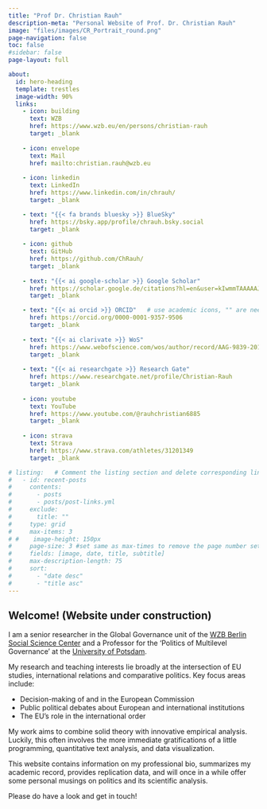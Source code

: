 ```yaml
---
title: "Prof Dr. Christian Rauh"
description-meta: "Personal Website of Prof. Dr. Christian Rauh"
image: "files/images/CR_Portrait_round.png"
page-navigation: false
toc: false
#sidebar: false
page-layout: full

about:
  id: hero-heading
  template: trestles
  image-width: 90%
  links:
    - icon: building
      text: WZB
      href: https://www.wzb.eu/en/persons/christian-rauh
      target: _blank
      
    - icon: envelope
      text: Mail
      href: mailto:christian.rauh@wzb.eu  
        
    - icon: linkedin
      text: LinkedIn
      href: https://www.linkedin.com/in/chrauh/
      target: _blank

    - text: "{{< fa brands bluesky >}} BlueSky"
      href: https://bsky.app/profile/chrauh.bsky.social  
      target: _blank
                  
    - icon: github
      text: GitHub
      href: https://github.com/ChRauh/  
      target: _blank
      
    - text: "{{< ai google-scholar >}} Google Scholar"
      href: https://scholar.google.de/citations?hl=en&user=kIwmmTAAAAAJ
      target: _blank

    - text: "{{< ai orcid >}} ORCID"   # use academic icons, "" are needed, you also need to install the fontawesome extension
      href: https://orcid.org/0000-0001-9357-9506
      target: _blank
      
    - text: "{{< ai clarivate >}} WoS"
      href: https://www.webofscience.com/wos/author/record/AAG-9839-2019  
      target: _blank
      
    - text: "{{< ai researchgate >}} Research Gate"
      href: https://www.researchgate.net/profile/Christian-Rauh
      target: _blank
                  
    - icon: youtube
      text: YouTube
      href: https://www.youtube.com/@rauhchristian6885     
      target: _blank 
      
    - icon: strava
      text: Strava
      href: https://www.strava.com/athletes/31201349
      target: _blank

# listing:   # Comment the listing section and delete corresponding lines in the index.qmd file to remove the recent posts
#   - id: recent-posts
#     contents: 
#       - posts
#       - posts/post-links.yml
#     exclude:
#       title: ""
#     type: grid
#     max-items: 3
# #    image-height: 150px
#     page-size: 3 #set same as max-times to remove the page number setting
#     fields: [image, date, title, subtitle]
#     max-description-length: 75
#     sort: 
#       - "date desc"
#       - "title asc"
---
```


:::{#hero-heading}

## Welcome! (Website under construction)

I am a senior researcher in the Global Governance unit of the [WZB Berlin Social Science Center](http://www.wzb.eu/en) and a Professor for the 'Politics of Multilevel Governance' at the [University of Potsdam](https://www.uni-potsdam.de/de/wiso/fakultaet/fachgruppen/politik-und-verwaltungswissenschaft). 

My research and teaching interests lie broadly at the intersection of EU studies, international relations and comparative politics. Key focus areas include:

* Decision-making of and in the European Commission
* Public political debates about European and international institutions
* The EU's role in the international order

My work aims to combine solid theory with innovative empirical analysis. Luckily, this often involves the more immediate gratifications of a little programming, quantitative text analysis, and data visualization.

This website contains information on my professional bio, summarizes my academic record, provides replication data, and will once in a while offer some personal musings on politics and its scientific analysis.

Please do have a look and get in touch!


:::


